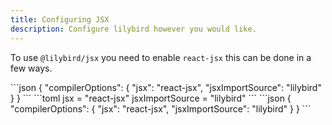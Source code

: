 ```yaml
---
title: Configuring JSX
description: Configure lilybird however you would like.
---
```



To use `@lilybird/jsx` you need to enable `react-jsx` this can be done in a few ways.

<Tabs>
    <TabItem label="tsconfig.json">
        ```json
        {
            "compilerOptions": {
                "jsx": "react-jsx",
                "jsxImportSource": "lilybird"
            }
        }
        ```
    </TabItem>
    <TabItem label="bunfig.toml">
        ```toml
        jsx = "react-jsx"
        jsxImportSource = "lilybird"
        ```
    </TabItem>
    <TabItem label="jsconfig.json">
        ```json
        {
            "compilerOptions": {
                "jsx": "react-jsx",
                "jsxImportSource": "lilybird"
            }
        }
        ```
    </TabItem>
</Tabs>